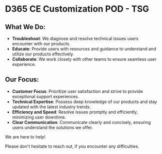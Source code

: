 # D365 CE Customization POD - TSG

## What We Do:

- **Troubleshoot**: We diagnose and resolve technical issues users encounter with our products.
- **Educate**: Provide users with resources and guidance to understand and utilize our products effectively.
- **Collaborate**: We work closely with other teams to ensure seamless user experience.

## Our Focus:

- **Customer Focus**: Prioritize user satisfaction and strive to provide exceptional support experiences.
- **Technical Expertise**: Possess deep knowledge of our products and stay updated with the latest industry trends.
- **Efficiency and Speed**: Resolve issues promptly and efficiently, minimizing user downtime.
- **Clear Communication**: Communicate clearly and concisely, ensuring users understand the solutions we offer.

We are here to help!

Please don't hesitate to reach out, if you encounter any difficulties.